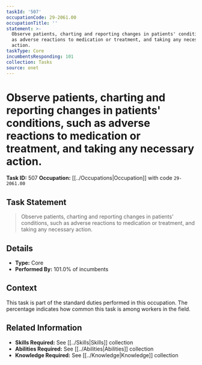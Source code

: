 ```yaml
---
taskId: '507'
occupationCode: 29-2061.00
occupationTitle: ''
statement: >-
  Observe patients, charting and reporting changes in patients' conditions, such
  as adverse reactions to medication or treatment, and taking any necessary
  action.
taskType: Core
incumbentsResponding: 101
collection: Tasks
source: onet
---
```

# Observe patients, charting and reporting changes in patients' conditions, such as adverse reactions to medication or treatment, and taking any necessary action.

**Task ID:** 507
**Occupation:** [[../Occupations|Occupation]] with code `29-2061.00`

## Task Statement

> Observe patients, charting and reporting changes in patients' conditions, such as adverse reactions to medication or treatment, and taking any necessary action.

## Details

- **Type:** Core
- **Performed By:** 101.0% of incumbents

## Context

This task is part of the standard duties performed in this occupation. The percentage indicates how common this task is among workers in the field.

## Related Information

- **Skills Required:** See [[../Skills|Skills]] collection
- **Abilities Required:** See [[../Abilities|Abilities]] collection
- **Knowledge Required:** See [[../Knowledge|Knowledge]] collection

